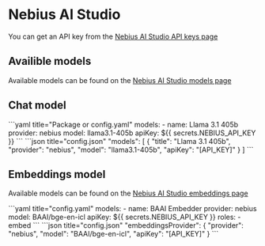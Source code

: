 
# Nebius AI Studio

You can get an API key from the [Nebius AI Studio API keys page](https://studio.nebius.ai/settings/api-keys)

## Availible models

Available models can be found on the [Nebius AI Studio models page](https://studio.nebius.ai/models/text2text)

## Chat model

<Tabs groupId="config-example">
  <TabItem value="yaml" label="YAML">
  ```yaml title="Package or config.yaml"
  models:
    - name: Llama 3.1 405b
      provider: nebius
      model: llama3.1-405b
      apiKey: ${{ secrets.NEBIUS_API_KEY }}
  ```
  </TabItem>
  <TabItem value="json" label="JSON">
  ```json title="config.json"
    "models": [
      {
        "title": "Llama 3.1 405b",
        "provider": "nebius",
        "model": "llama3.1-405b",
        "apiKey": "[API_KEY]"
      }
    ]
  ```
  </TabItem>
</Tabs>

## Embeddings model

Available models can be found on the [Nebius AI Studio embeddings page](https://studio.nebius.ai/models/embedding)

<Tabs groupId="config-example">
  <TabItem value="yaml" label="YAML">
  ```yaml title="config.yaml"
  models:
    - name: BAAI Embedder
      provider: nebius
      model: BAAI/bge-en-icl
      apiKey: ${{ secrets.NEBIUS_API_KEY }}
      roles:
        - embed
  ```
  </TabItem>
  <TabItem value="json" label="JSON">
  ```json title="config.json"
    "embeddingsProvider": {
      "provider": "nebius",
      "model": "BAAI/bge-en-icl",
      "apiKey": "[API_KEY]"
    }
  ```
  </TabItem>
</Tabs>
